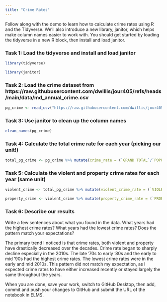 ```yaml
---
title: "Crime Rates"
---
```


Follow along with the demo to learn how to calculate crime rates using R and the Tidyverse. We'll also introduce a new library, janitor, which helps make column names easier to work with. You should get started by loading the tidyverse in a new R block, then install and load janitor.

### Task 1: Load the tidyverse and install and load janitor

```r
library(tidyverse)
```

```r
library(janitor)
```


### Task 2: Load the crime dataset from https://raw.githubusercontent.com/dwillis/jour405/refs/heads/main/data/md_annual_crime.csv

```r
pg_crime <- read_csv("https://raw.githubusercontent.com/dwillis/jour405/refs/heads/main/data/md_annual_crime.csv")
```


### Task 3: Use janitor to clean up the column names

```r
clean_names(pg_crime)
```


### Task 4: Calculate the total crime rate for each year (picking our unit!)

```r
total_pg_crime <- pg_crime %>% mutate(crime_rate = (`GRAND TOTAL`/`POPULATION`)*100000)
```

### Task 5: Calculate the violent and property crime rates for each year (same unit)

```r
violent_crime <- total_pg_crime %>% mutate(violent_crime_rate = (`VIOLENT CRIME TOTAL`/`POPULATION`)*100000)
```

```r
property_crime <- violent_crime %>% mutate(property_crime_rate = (`PROPERTY CRIME TOTAL`/`POPULATION`)*100000)
```


### Task 6: Describe our results

Write a few sentences about what you found in the data. What years had the highest crime rates? What years had the lowest crime rates? Does the pattern match your expectations?

The primary trend I noticed is that crime rates, both violent and property have drastically decreased over the decades. Crime rate began to sharply decline especially in the 2010s. The late '70s to early '80s and the early to mid '90s had the highest crime rates. The lowest crime rates were in the early and mid 2010s. This pattern did not match my expectation, as I expected crime rates to have either increased recently or stayed largely the same throughout the years.


When you are done, save your work, switch to GitHub Desktop, then add, commit and push your changes to GitHub and submit the URL of the notebook in ELMS.

